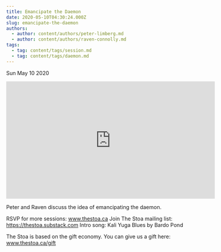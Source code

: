 ```yaml
---
title: Emancipate the Daemon
date: 2020-05-10T04:30:24.000Z
slug: emancipate-the-daemon
authors:
  - author: content/authors/peter-limberg.md
  - author: content/authors/raven-connolly.md
tags:
  - tag: content/tags/session.md
  - tag: content/tags/daemon.md
---
```






Sun May 10 2020

<iframe width="560" height="315" src="https://www.youtube.com/embed/wqKkmNA_oiU" title="Emancipate the Daemon w/ Peter Limberg and Raven Connolly" frameborder="0" allow="accelerometer; autoplay; clipboard-write; encrypted-media; gyroscope; picture-in-picture" allowfullscreen ></iframe>

Peter and Raven discuss the idea of emancipating the daemon. 

RSVP for more sessions: www.thestoa.ca
Join The Stoa mailing list: https://thestoa.substack.com
Intro song: Kali Yuga Blues by Bardo Pond

The Stoa is based on the gift economy. You can give us a gift here: www.thestoa.ca/gift


